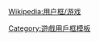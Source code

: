 {{Userbox
  |border-c=black
  |border-s=1
  |id=[[File:Plain_chess.png|43px]]
  |id-c=#75FFFF
  |id-fc=
  |id-s=
  |info=这个用户喜欢玩'''[[飛行棋]]'''。
  |info-c=gold
  |info-fc=black
  |info-s=10
}}
<includeonly>[[Category:喜欢玩飞行棋的维基人|{{PAGENAME}}]]</includeonly><noinclude>
{{DEFAULTSORT:Aeroplane Chess}}
{{Clear}}[[Wikipedia:用户框/游戏]]
[[Category:喜欢玩飞行棋的维基人| ]]
[[Category:遊戲用戶框模板]]
</noinclude>